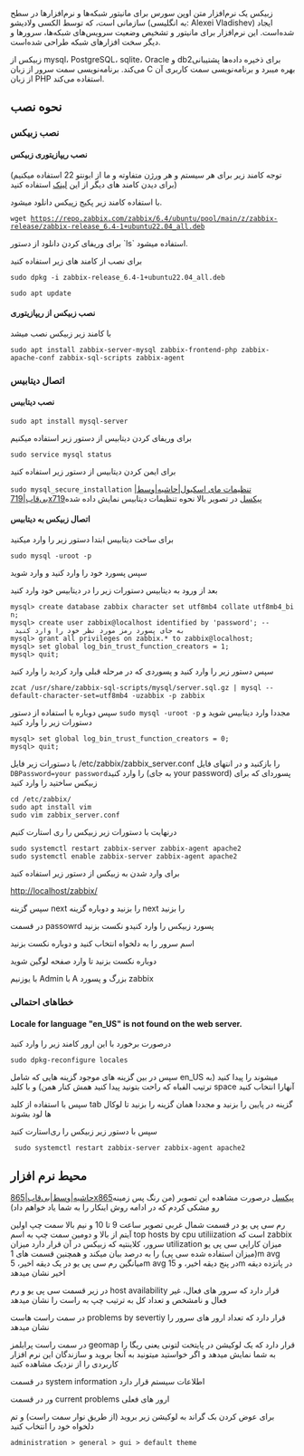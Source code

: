 زبیکس یک نرم‌افزار متن اوپن سورس برای مانیتور شبکه‌ها و نرم‌افزارها در سطح سازمانی است، که توسط الکسی ولادیشو (به انگلیسی: Alexei Vladishev) ایجاد شده‌است. این نرم‌افزار برای مانیتور و تشخیص وضعیت سرویس‌های شبکه‌ها، سرورها و دیگر سخت افزارهای شبکه طراحی شده‌است.

زبیکس از mysql، PostgreSQL، sqlite، Oracle و db2برای ذخیره داده‌ها پشتیبانی می‌کند. برنامه‌نویسی سمت سرور از زبان C بهره میبرد و برنامه‌نویسی سمت کاربری آن از زبان PHP استفاده می‌کند.

== نحوه نصب ==

=== نصب زبیکس ===

==== نصب ریپازیتوری زبیکس ====
(توجه کامند زیر برای هر سیستم و هر ورژن متفاوته و ما از ابونتو 22 استفاده میکنیم برای دیدن کامند های دیگر از این [https://www.zabbix.com/download?zabbix=6.4&os_distribution=ubuntu_arm64&os_version=20.04&components=server_frontend_agent&db=mysql&ws=apache لینک] استفاده کنید)

با استفاده کامند زیر پکیج زپیکس دانلود میشود. 

<code>wget https://repo.zabbix.com/zabbix/6.4/ubuntu/pool/main/z/zabbix-release/zabbix-release_6.4-1+ubuntu22.04_all.deb</code>

برای وریفای کردن دانلود از دستور ‍‍‍‍`ls` استفاده میشود.

برای نصب از کامند های زیر استفاده کنید

<code>sudo dpkg -i zabbix-release_6.4-1+ubuntu22.04_all.deb</code>

<code>sudo apt update</code>

==== نصب زبیکس از ریپازیتوری ====
با کامند زیر زبیکس نصب میشد

<code>sudo apt install zabbix-server-mysql zabbix-frontend-php zabbix-apache-conf zabbix-sql-scripts zabbix-agent</code>

=== اتصال دیتابیس ===

==== نصب دیتابیس ====
<code>sudo apt install mysql-server</code>

برای وریفای کردن دیتابیس از دستور زیر استفاده میکنیم

<code>sudo service mysql status</code>

برای ایمن کردن دیتابیس از دستور زیر استفاده کنید

<code>sudo mysql_secure_installation</code>
[[پرونده:./mysql.png|تنظیمات مای اسکیول|حاشیه|وسط|بی‌قاب|719x719پیکسل]]
در تصویر بالا نحوه تنظیمات دیتابیس نمایش داده شده

==== اتصال زبیکس به دیتابیس ====
برای ساخت دیتابیس ابتدا دستور زیر را وارد میکنید

<code>sudo mysql -uroot -p</code>

سپس پسورد خود را وارد کنید و وارد شوید

بعد از ورود به دیتابیس دستورات زیر را در دیتابیس خود وارد کنید

 <span dir="ltr" lang="en">mysql> create database zabbix character set utf8mb4 collate utf8mb4_bin;
 mysql> create user zabbix@localhost identified by 'password'; -- به جای پسورد رمز مورد نظر خود را وارد کنید 
 mysql> grant all privileges on zabbix.* to zabbix@localhost;
 mysql> set global log_bin_trust_function_creators = 1;
 mysql> quit;</span>
سپس دستور زیر را وارد کنید و پسوردی که در مرحله قبلی وارد کردید را وارد کنید

<code>zcat /usr/share/zabbix-sql-scripts/mysql/server.sql.gz | mysql --default-character-set=utf8mb4 -uzabbix -p zabbix</code>

سپس دوباره با استفاده از دستور <code>sudo mysql -uroot -p</code> مجددا وارد دیتابیس شوید و دستورات زیر را وارد کنید
 
 <span dir="ltr" lang="en">mysql> set global log_bin_trust_function_creators = 0;
 mysql> quit;</span>
با دستورات زیر فایل /etc/zabbix/zabbix_server.conf را بازکنید و در انتهای فایل <code>DBPassword=your password</code>را وارد کنید (به جای your password) پسوردای که برای زبیکس ساختید را وارد کنید

 <span dir="ltr" lang="en">cd /etc/zabbix/</span>
 sudo apt install vim
 sudo vim zabbix_server.conf										
درنهایت با دستورات زیر زبیکس را ری استارت کنیم
 sudo systemctl restart zabbix-server zabbix-agent apache2
 sudo systemctl enable zabbix-server zabbix-agent apache2 
برای وارد شدن به زبیکس از دستور زیر استفاده کنید

[http://localhost/zabbix/setup.php http://localhost/zabbix/]

سپس گزینه next را بزنید و دوباره گزینه next را بزنید

در قسمت passowrd پسورد زبیکس را وارد کنیدو نکست بزنید

اسم سرور را به دلخواه انتخاب کنید و دوباره نکست بزنید

دوباره نکست بزنید تا وارد صفحه لوگین شوید

با یوزنیم Admin با A بزرگ و پسورد zabbix

=== خطاهای احتمالی ===

==== Locale for language "en_US" is not found on the web server. ====
درصورت برخورد با این ارور کامند زیر را وارد کنید
 sudo dpkg-reconfigure locales
سپس در بین گزینه های موجود گزینه هایی که شامل en_US میشوند را پیدا کنید (به ترتیب الفباه که راحت بتونید پیدا کنید همش کنار همن) و با کلید space آنهارا انتخاب کنید

سپس با استفاده از کلید tab گزینه <code><ok></code>در پایین را بزنید و مجددا همان گزینه را بزنید تا لوکال ها لود بشوند

سپس با دستور زیر زبیکس را ری‌استارت کنید
  sudo systemctl restart zabbix-server zabbix-agent apache2

== محیط نرم افزار ==
[[پرونده:Zabbix-dashboard.png|حاشیه|وسط|بی‌قاب|865x865پیکسل]]
درصورت مشاهده این تصویر (من رنگ پس زمینه رو مشکی کردم که در ادامه روش اینکار را به شما یاد خواهم داد) 

رم سی پی یو در قسمت شمال غربی تصویر ساعت  9 تا 10 و نیم بالا سمت چپ اولین آیتم از بالا و دومین سمت چپ به اسم top hosts by cpu utiliization است که zabbix سرور، کلاینتیه که زبیکس در آن قرار دارد میزان utilization میزان کارایی سی پی یو (میزان استفاده شده سی پی) را به درصد بیان میکند و همچنین قسمت های 1m avg میانگین رم سی پی یو در یک دیقه اخیر، 5m avg در پنج دیقه اخیر، و 15m در پانزده دیقه اخیر نشان میدهد

در زیر قسمت سی پی یو و رم host availability قرار دارد که سرور های فعال، غیر فعال و نامشخص و تعداد کل به ترتیب چپ به راست را نشان میدهد

در سمت راست هاست problems by severtiy قرار دارد که تعداد ارور های سرور را نشان میدهد

در سمت راست پرابلمز geomap قرار دارد که یک لوکیشن در پایتخت لتونی یعنی ریگا را به شما نمایش میدهد و اگر خواستید میتونید به آنجا بروید و سازندگان این نرم افزار کاربردی را از نزدیک مشاهده کنید

در قسمت system information اطلاعات سیستم قرار دارد

ور در قسمت current problems ارور های فعلی

برای عوض کردن بک گراند به لوکیشن زیر بروید (از طریق نوار سمت راست) و تم دلخواه خود را انتخاب کنید
 administration > general > gui > default theme
